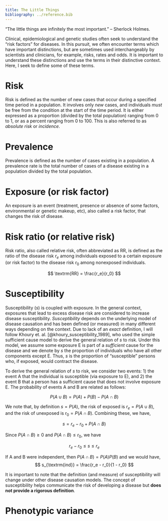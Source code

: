 ```yaml
---
title: The Little Things
bibliography: ../reference.bib
---
```


"The little things are infinitely the most important." -- Sherlock Holmes. 

Clinical, epidemiological and genetic studies often seek to understand
the "risk factors" for diseases. 
In this pursuit, we often encounter terms which have important distinctions,
but are sometimes used interchangeably by scientists and clinicians,
for example, risks, rates and odds.
It is important to understand these distinctions and use the terms
in their distinctive context. 
Here, I seek to define some of these terms. 

# Risk

Risk is defined as the number of new cases that occur 
during a specified time period in a population. 
It involves only *new* cases, and individuals *must* be free from the condition
at the start of the time period. 
It is either expressed as a proportion (divided by the total population) ranging from 0 to 1,
or as a percent ranging from 0 to 100.
This is also referred to as *absolute risk* or *incidence*.

# Prevalence

Prevalence is defined as the number of cases existing in a population.
A prevalence rate is the total number of cases of a disease existing in a population 
divided by the total population.

# Exposure (or risk factor)
An exposure is an event (treatment, presence or absence of some factors,
environmental or genetic makeup, etc), also called a risk factor,
that changes the risk of disease.

# Risk ratio (or relative risk)

Risk ratio, also called relative risk, often abbreviated as RR, is defined 
as the ratio of the disease risk  $r_e$ among individuals exposed to a certain exposure (or risk factor) 
to the disease risk $r_0$ among nonexposed individuals.

$$
\textrm{RR} = \frac{r_e}{r_0}
$$

# Susceptibility
Susceptibility ($s$) is coupled with exposure.
In the general context, exposures that lead to excess disease risk are 
considered to increase disease susceptibility.
*Susceptibility* depends on the underlying model of disease causation
and has been defined (or measured) in many different ways depending on the context.
Due to lack of an *exact* definition, I will follow 
Khoury et. al. [@khoury_susceptibility_1989], who used the simple sufficient cause model
to derive the general relation of $s$ to risk.
Under this model, we assume some exposure E is part of a *sufficient* cause for the disease
and we denote by $s$ the proportion of individuals who have all other components except E.
Thus, $s$ is the proportion of "susceptible" persons who, if exposed,
would contract the disease.

To derive the general relation of $s$ to risk, we consider two events:
1) the event A that the individual is susceptible (via exposure to E),
and 2) the event B that a person has a sufficient cause that does not involve exposure E.
The probability of events A and B are related as follows:

$$
P(A \cup B) = P(A) + P(B) - P(A \cap B)
$$

We note that, by definition $s = P(A)$, the risk of exposed is $r_e = P(A \cup B)$,
and the risk of unexposed is $r_0 = P(A \cap B)$. Combining these, we have,

$$
s = r_e - r_0 + P(A \cap B)
$$

Since $P(A \cap B) \ge 0$ and $P(A \cap B) \le r_0$, we have

$$
r_e - r_0 \le s \le r_e
$$

If A and B were independent, then $P(A \cap B) = P(A)P(B)$ and we would have,
$$
s_{\textrm{ind}} = \frac{r_e - r_0}{1 - r_0}
$$

It is important to note that the definition (and measure) of susceptibility will change under other 
disease causation models. 
The concept of susceptibility helps communicate the risk of developing a disease
but **does not provide a rigorous definition**.

# Phenotypic variance
